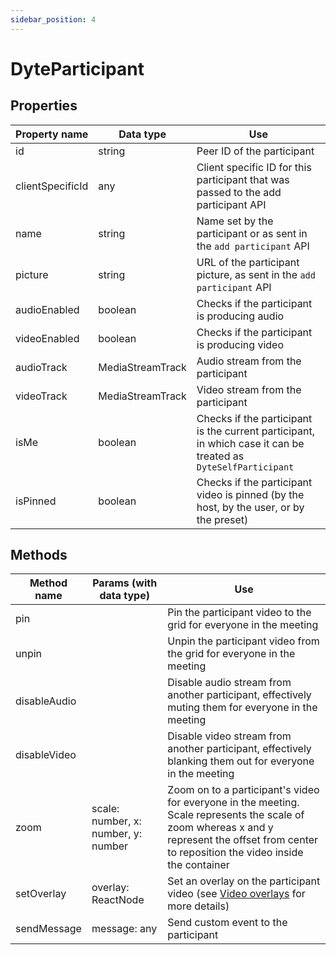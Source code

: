 ```yaml
---
sidebar_position: 4
---
```


# DyteParticipant

## Properties

| Property name    | Data type        | Use                                                                                                            |
| ---------------- | ---------------- | -------------------------------------------------------------------------------------------------------------- |
| id               | string           | Peer ID of the participant                                                                                     |
| clientSpecificId | any              | Client specific ID for this participant that was passed to the add participant API                             |
| name             | string           | Name set by the participant or as sent in the `add participant` API                                            |
| picture          | string           | URL of the participant picture, as sent in the `add participant` API                                           |
| audioEnabled     | boolean          | Checks if the participant is producing audio                                                                   |
| videoEnabled     | boolean          | Checks if the participant is producing video                                                                   |
| audioTrack       | MediaStreamTrack | Audio stream from the participant                                                                              |
| videoTrack       | MediaStreamTrack | Video stream from the participant                                                                              |
| isMe             | boolean          | Checks if the participant is the current participant, in which case it can be treated as `DyteSelfParticipant` |
| isPinned         | boolean          | Checks if the participant video is pinned (by the host, by the user, or by the preset)                         |

## Methods

| Method name  | Params (with data type)             | Use                                                                                                                                                                                            |
| ------------ | ----------------------------------- | ---------------------------------------------------------------------------------------------------------------------------------------------------------------------------------------------- |
| pin          |                                     | Pin the participant video to the grid for everyone in the meeting                                                                                                                              |
| unpin        |                                     | Unpin the participant video from the grid for everyone in the meeting                                                                                                                          |
| disableAudio |                                     | Disable audio stream from another participant, effectively muting them for everyone in the meeting                                                                                             |
| disableVideo |                                     | Disable video stream from another participant, effectively blanking them out for everyone in the meeting                                                                                       |
| zoom         | scale: number, x: number, y: number | Zoom on to a participant's video for everyone in the meeting. Scale represents the scale of zoom whereas x and y represent the offset from center to reposition the video inside the container |
| setOverlay   | overlay: ReactNode                  | Set an overlay on the participant video (see [Video overlays](doc:overlays#participant-video-overlay) for more details)                                                                        |
| sendMessage  | message: any                        | Send custom event to the participant                                                                                                                                                           |
